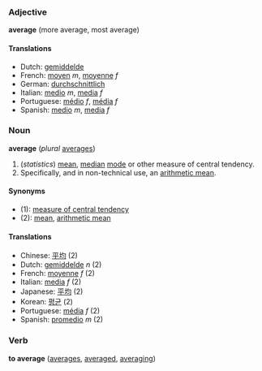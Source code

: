 ===Adjective===
'''average''' (more average, most average)

====Translations====
*Dutch: [[gemiddelde]]
*French: [[moyen]] ''m'', [[moyenne]] ''f''
*German: [[durchschnittlich]]
*Italian: [[medio]] ''m'', [[media]] ''f''
*Portuguese: [[médio]] ''f'', [[média]] ''f''
*Spanish: [[medio]] ''m'', [[media]] ''f''

===Noun===
'''average''' (''plural'' [[averages]])

#(''statistics'') [[mean]], [[median]] [[mode]] or other measure of central tendency.
#Specifically, and in non-technical use, an [[arithmetic mean]].

====Synonyms====
*(1): [[measure of central tendency]]
*(2): [[mean]], [[arithmetic mean]]

====Translations====
*Chinese: [[平均]] (2)
*Dutch: [[gemiddelde]] ''n'' (2)
*French: [[moyenne]] ''f'' (2)
*Italian: [[media]] ''f'' (2)
*Japanese: [[平均]] (2)
*Korean: [[평균]] (2)
*Portuguese: [[média]] ''f'' (2)
*Spanish: [[promedio]] ''m'' (2)

===Verb===
'''to average''' ([[averages]], [[averaged]], [[averaging]])
